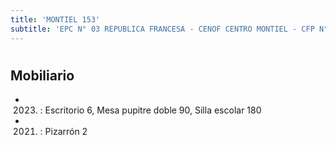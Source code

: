 ```yaml
---
title: 'MONTIEL 153'
subtitle: 'EPC N° 03 REPUBLICA FRANCESA - CENOF CENTRO MONTIEL - CFP N° 26 ([A])'
---
```


#


## Mobiliario

*  (2023) : Escritorio 6, Mesa pupitre doble 90, Silla escolar 180 

*  (2021) : Pizarrón 2 



